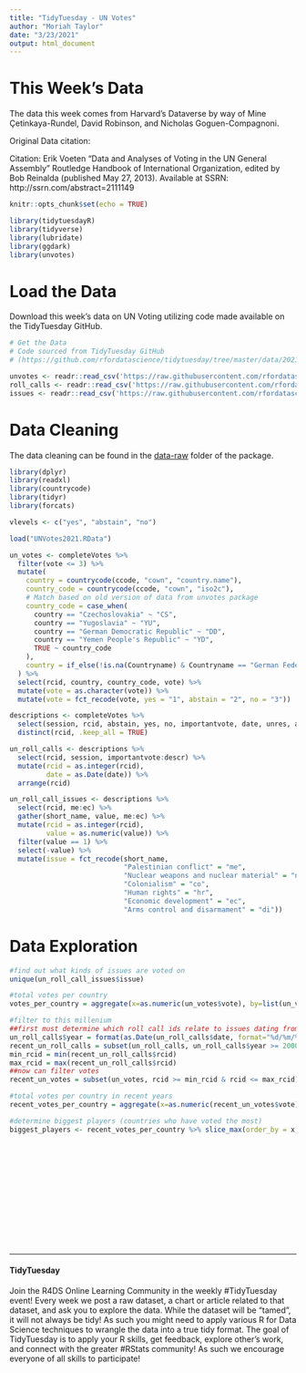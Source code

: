 ```yaml
---
title: "TidyTuesday - UN Votes"
author: "Moriah Taylor"
date: "3/23/2021"
output: html_document
---
```


# This Week's Data

The data this week comes from Harvard's Dataverse by way of Mine Çetinkaya-Rundel, David Robinson, and Nicholas Goguen-Compagnoni.

Original Data citation:

Citation: Erik Voeten "Data and Analyses of Voting in the UN General Assembly" Routledge Handbook of International Organization, edited by Bob Reinalda (published May 27, 2013). Available at SSRN: http://ssrn.com/abstract=2111149

```r
knitr::opts_chunk$set(echo = TRUE)
```

```r
library(tidytuesdayR)
library(tidyverse)
library(lubridate)
library(ggdark)
library(unvotes)
```


# Load the Data

Download this week's data on UN Voting utilizing code made available on the TidyTuesday GitHub.
```r
# Get the Data
# Code sourced from TidyTuesday GitHub
# (https://github.com/rfordatascience/tidytuesday/tree/master/data/2021/2021-03-23)

unvotes <- readr::read_csv('https://raw.githubusercontent.com/rfordatascience/tidytuesday/master/data/2021/2021-03-23/unvotes.csv')
roll_calls <- readr::read_csv('https://raw.githubusercontent.com/rfordatascience/tidytuesday/master/data/2021/2021-03-23/roll_calls.csv')
issues <- readr::read_csv('https://raw.githubusercontent.com/rfordatascience/tidytuesday/master/data/2021/2021-03-23/issues.csv')
```

# Data Cleaning

The data cleaning can be found in the [data-raw](https://github.com/dgrtwo/unvotes/blob/master/data-raw/un-data.R) folder of the package. 

```r
library(dplyr)
library(readxl)
library(countrycode)
library(tidyr)
library(forcats)

vlevels <- c("yes", "abstain", "no")

load("UNVotes2021.RData")

un_votes <- completeVotes %>%
  filter(vote <= 3) %>%
  mutate(
    country = countrycode(ccode, "cown", "country.name"),
    country_code = countrycode(ccode, "cown", "iso2c"),
    # Match based on old version of data from unvotes package
    country_code = case_when(
      country == "Czechoslovakia" ~ "CS",
      country == "Yugoslavia" ~ "YU",
      country == "German Democratic Republic" ~ "DD",
      country == "Yemen People's Republic" ~ "YD",
      TRUE ~ country_code
    ),
    country = if_else(!is.na(Countryname) & Countryname == "German Federal Republic", "Federal Republic of Germany", country)
  ) %>%
  select(rcid, country, country_code, vote) %>%
  mutate(vote = as.character(vote)) %>%
  mutate(vote = fct_recode(vote, yes = "1", abstain = "2", no = "3"))

descriptions <- completeVotes %>%
  select(session, rcid, abstain, yes, no, importantvote, date, unres, amend, para, short, descr, me, nu, di, hr, co, ec) %>%
  distinct(rcid, .keep_all = TRUE)

un_roll_calls <- descriptions %>%
  select(rcid, session, importantvote:descr) %>%
  mutate(rcid = as.integer(rcid),
         date = as.Date(date)) %>%
  arrange(rcid)

un_roll_call_issues <- descriptions %>%
  select(rcid, me:ec) %>%
  gather(short_name, value, me:ec) %>%
  mutate(rcid = as.integer(rcid),
         value = as.numeric(value)) %>%
  filter(value == 1) %>%
  select(-value) %>%
  mutate(issue = fct_recode(short_name,
                            "Palestinian conflict" = "me",
                            "Nuclear weapons and nuclear material" = "nu",
                            "Colonialism" = "co",
                            "Human rights" = "hr",
                            "Economic development" = "ec",
                            "Arms control and disarmament" = "di"))
```

# Data Exploration

```r
#find out what kinds of issues are voted on
unique(un_roll_call_issues$issue)
```

```r
#total votes per country
votes_per_country = aggregate(x=as.numeric(un_votes$vote), by=list(un_votes$country), FUN=sum)

#filter to this millenium
##first must determine which roll call ids relate to issues dating from 2000 and later
un_roll_calls$year = format(as.Date(un_roll_calls$date, format="%d/%m/%Y"),"%Y")
recent_un_roll_calls = subset(un_roll_calls, un_roll_calls$year >= 2000)
min_rcid = min(recent_un_roll_calls$rcid)
max_rcid = max(recent_un_roll_calls$rcid)
##now can filter votes
recent_un_votes = subset(un_votes, rcid >= min_rcid & rcid <= max_rcid)

#total votes per country in recent years
recent_votes_per_country = aggregate(x=as.numeric(recent_un_votes$vote), by=list(recent_un_votes$country), FUN=sum)

#determine biggest players (countries who have voted the most)
biggest_players <- recent_votes_per_country %>% slice_max(order_by = x, n = 8)
```

```r

```

```r

```

```r


```

```r

```

```r

```

```r

```

```r

```

```r

```

```r

```

```r

```

```r

```

```r

```

```r

```

```r

```

----------------------------------

#### TidyTuesday

Join the R4DS Online Learning Community in the weekly #TidyTuesday event!
Every week we post a raw dataset, a chart or article related to that dataset, and ask you to explore the data.
While the dataset will be “tamed”, it will not always be tidy! As such you might need to apply various R for Data Science techniques to wrangle the data into a true tidy format.
The goal of TidyTuesday is to apply your R skills, get feedback, explore other’s work, and connect with the greater #RStats community!
As such we encourage everyone of all skills to participate!